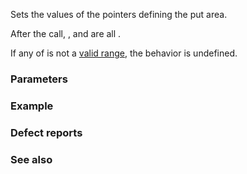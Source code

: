 {{cpp/io/basic_streambuf/title|setp}}
{{cpp/io/basic_streambuf/navbar}}
{{ddcl|1=
protected:
void setp( char_type* pbeg, char_type* pend );
}}

Sets the values of the pointers defining the put area.

After the call, {{c|1=pbase() == pbeg}}, {{c|1=pptr() == pbeg}} and {{c|1=epptr() == pend}} are all {{c|true}}.

If any of {{range|pbeg|pend}} is not a [[cpp/iterator#Ranges|valid range]], the behavior is undefined.

===Parameters===
{{par begin}}
{{par|pbeg|pointer to the new beginning of the put area}}
{{par|pend|pointer to the new end of the put area}}
{{par end}}

===Example===
{{example
|code=
#include &lt;array&gt;
#include &lt;cstddef&gt;
#include &lt;iostream&gt;

// Buffer for std::ostream implemented by std::array
template&lt;std::size_t size, class CharT = char&gt;
struct ArrayedStreamBuffer : std::basic_streambuf&lt;CharT&gt;
{
    using Base = std::basic_streambuf&lt;CharT&gt;;
    using char_type = typename Base::char_type;
    
    ArrayedStreamBuffer()
    {
        // put area pointers to work with “buffer”
        Base::setp(buffer.data(), buffer.data() + size);
    }
    
    void print_buffer()
    {
        for (char_type i : buffer)
        {
            if (i == 0)
                std::cout &lt;&lt; "\\0";
            else
                std::cout &lt;&lt; i;
            std::cout &lt;&lt; ' ';
        }
        std::cout &lt;&lt; '\n';
    }
    
private:
    std::array&lt;char_type, size&gt; buffer{}; // value-initialize “buffer”
};

int main()
{
    ArrayedStreamBuffer&lt;10&gt; streambuf;
    std::ostream stream(&amp;streambuf);
    
    stream &lt;&lt; "hello";
    stream &lt;&lt; ",";
    
    streambuf.print_buffer();
}
|output=
h e l l o , \0 \0 \0 \0
}}

===Defect reports===
{{dr list begin}}
{{dr list item|wg=lwg|dr=4023|std=C++98|before={{tt|setp}} did not require the output sequence to be a valid range|after=requires}}
{{dr list end}}

===See also===
{{dsc begin}}
{{dsc inc|cpp/io/basic_streambuf/dsc setg}}
{{dsc end}}

{{langlinks|de|es|fr|it|ja|pt|ru|zh}}